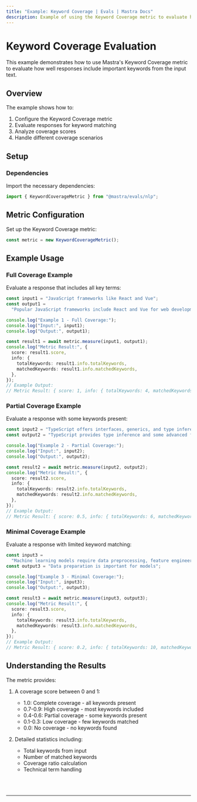 ```yaml
---
title: "Example: Keyword Coverage | Evals | Mastra Docs"
description: Example of using the Keyword Coverage metric to evaluate how well responses cover important keywords from input text.
---
```



# Keyword Coverage Evaluation

This example demonstrates how to use Mastra's Keyword Coverage metric to evaluate how well responses include important keywords from the input text.

## Overview

The example shows how to:

1. Configure the Keyword Coverage metric
2. Evaluate responses for keyword matching
3. Analyze coverage scores
4. Handle different coverage scenarios

## Setup

### Dependencies

Import the necessary dependencies:

```typescript copy showLineNumbers filename="src/index.ts"
import { KeywordCoverageMetric } from "@mastra/evals/nlp";
```

## Metric Configuration

Set up the Keyword Coverage metric:

```typescript copy showLineNumbers{4} filename="src/index.ts"
const metric = new KeywordCoverageMetric();
```

## Example Usage

### Full Coverage Example

Evaluate a response that includes all key terms:

```typescript copy showLineNumbers{7} filename="src/index.ts"
const input1 = "JavaScript frameworks like React and Vue";
const output1 =
  "Popular JavaScript frameworks include React and Vue for web development";

console.log("Example 1 - Full Coverage:");
console.log("Input:", input1);
console.log("Output:", output1);

const result1 = await metric.measure(input1, output1);
console.log("Metric Result:", {
  score: result1.score,
  info: {
    totalKeywords: result1.info.totalKeywords,
    matchedKeywords: result1.info.matchedKeywords,
  },
});
// Example Output:
// Metric Result: { score: 1, info: { totalKeywords: 4, matchedKeywords: 4 } }
```

### Partial Coverage Example

Evaluate a response with some keywords present:

```typescript copy showLineNumbers{24} filename="src/index.ts"
const input2 = "TypeScript offers interfaces, generics, and type inference";
const output2 = "TypeScript provides type inference and some advanced features";

console.log("Example 2 - Partial Coverage:");
console.log("Input:", input2);
console.log("Output:", output2);

const result2 = await metric.measure(input2, output2);
console.log("Metric Result:", {
  score: result2.score,
  info: {
    totalKeywords: result2.info.totalKeywords,
    matchedKeywords: result2.info.matchedKeywords,
  },
});
// Example Output:
// Metric Result: { score: 0.5, info: { totalKeywords: 6, matchedKeywords: 3 } }
```

### Minimal Coverage Example

Evaluate a response with limited keyword matching:

```typescript copy showLineNumbers{41} filename="src/index.ts"
const input3 =
  "Machine learning models require data preprocessing, feature engineering, and hyperparameter tuning";
const output3 = "Data preparation is important for models";

console.log("Example 3 - Minimal Coverage:");
console.log("Input:", input3);
console.log("Output:", output3);

const result3 = await metric.measure(input3, output3);
console.log("Metric Result:", {
  score: result3.score,
  info: {
    totalKeywords: result3.info.totalKeywords,
    matchedKeywords: result3.info.matchedKeywords,
  },
});
// Example Output:
// Metric Result: { score: 0.2, info: { totalKeywords: 10, matchedKeywords: 2 } }
```

## Understanding the Results

The metric provides:

1. A coverage score between 0 and 1:

   - 1.0: Complete coverage - all keywords present
   - 0.7-0.9: High coverage - most keywords included
   - 0.4-0.6: Partial coverage - some keywords present
   - 0.1-0.3: Low coverage - few keywords matched
   - 0.0: No coverage - no keywords found

2. Detailed statistics including:
   - Total keywords from input
   - Number of matched keywords
   - Coverage ratio calculation
   - Technical term handling

<br />
<br />
<hr className="dark:border-[#404040] border-gray-300" />
<br />
<br />
<GithubLink
  link={
    "https://github.com/mastra-ai/mastra/blob/main/examples/basics/evals/keyword-coverage"
  }
/>
